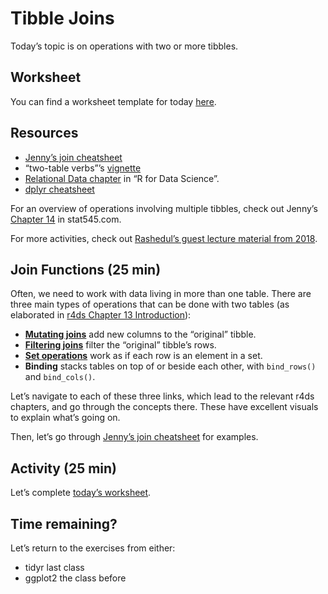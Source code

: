 # Tibble Joins

Today's topic is on operations with two or more tibbles. 

## Worksheet

You can find a worksheet template for today [here](https://raw.githubusercontent.com/STAT545-UBC/Classroom/master/tutorials/cm010-exercise.Rmd).

## Resources

- [Jenny's join cheatsheet](https://stat545.com/join-cheatsheet.html)
- "two-table verbs"'s [vignette](https://cran.r-project.org/web/packages/dplyr/vignettes/two-table.html)
- [Relational Data chapter](https://r4ds.had.co.nz/relational-data.html) in "R for Data Science".
- [dplyr cheatsheet](https://rstudio.com/wp-content/uploads/2015/02/data-wrangling-cheatsheet.pdf)

For an overview of operations involving multiple tibbles, check out Jenny's [Chapter 14](https://stat545.com/multiple-tibbles.html) in stat545.com.

For more activities, check out [Rashedul's guest lecture material from 2018](https://github.com/Rashedul/stat545_guest_lecture).

## Join Functions (25 min)

Often, we need to work with data living in more than one table. There are three main types of operations that can be done with two tables (as elaborated in [r4ds Chapter 13 Introduction](https://r4ds.had.co.nz/relational-data.html#introduction-7)):

- [__Mutating joins__](https://r4ds.had.co.nz/relational-data.html#mutating-joins) add new columns to the "original" tibble.
- [__Filtering joins__](https://r4ds.had.co.nz/relational-data.html#filtering-joins) filter the "original" tibble's rows.
- [__Set operations__](https://r4ds.had.co.nz/relational-data.html#set-operations) work as if each row is an element in a set. 
- __Binding__ stacks tables on top of or beside each other, with `bind_rows()` and `bind_cols()`.

Let's navigate to each of these three links, which lead to the relevant r4ds chapters, and go through the concepts there. These have excellent visuals to explain what's going on.

Then, let's go through [Jenny's join cheatsheet](https://stat545.com/join-cheatsheet.html) for examples. 

## Activity (25 min)

Let's complete [today's worksheet](https://raw.githubusercontent.com/STAT545-UBC/Classroom/master/tutorials/cm010-exercise.Rmd).


## Time remaining?

Let's return to the exercises from either:

- tidyr last class
- ggplot2 the class before